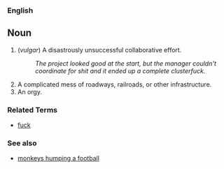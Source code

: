 ===English=== <!-- thought I was logged in, honest --dmh-->

==Noun==

# (''vulgar'') A disastrously unsuccessful collaborative effort.
#: ''The project looked good at the start, but the manager couldn't coordinate for shit and it ended up a complete clusterfuck.''
# A complicated mess of roadways, railroads, or other infrastructure.
# An orgy.

===Related Terms===
*[[fuck]]

===See also===
*[[monkeys humping a football]]